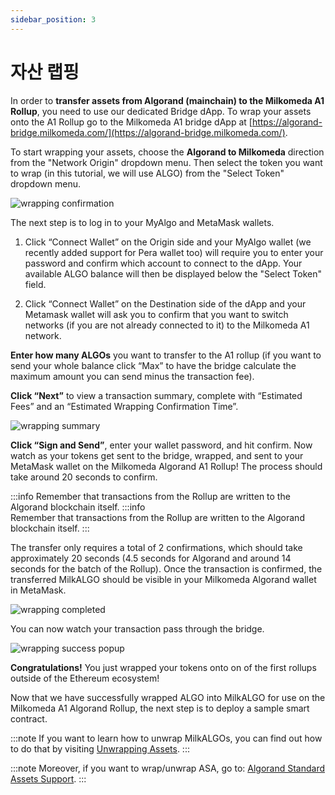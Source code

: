 ```yaml
---
sidebar_position: 3
---
```



# 자산 랩핑

In order to **transfer assets from Algorand (mainchain) to the Milkomeda A1 Rollup**, you need to use our dedicated Bridge dApp. To wrap your assets onto the A1 Rollup go to the Milkomeda A1 bridge dApp at [https://algorand-bridge.milkomeda.com/](https://algorand-bridge.milkomeda.com/).

To start wrapping your assets, choose the **Algorand to Milkomeda** direction from the "Network Origin" dropdown menu. Then select the token you want to wrap (in this tutorial, we will use ALGO) from the "Select Token" dropdown menu.

<img src={dappselectorigin} className="img-full" alt="wrapping confirmation" />

The next step is to log in to your MyAlgo and MetaMask wallets.

1. Click “Connect Wallet” on the Origin side and your MyAlgo wallet (we recently added support for Pera wallet too) will require you to enter your password and confirm which account to connect to the dApp. Your available ALGO balance will then be displayed below the "Select Token" field.

2. Click “Connect Wallet” on the Destination side of the dApp and your Metamask wallet will ask you to confirm that you want to switch networks (if you are not already connected to it) to the Milkomeda A1 network.

**Enter how many ALGOs** you want to transfer to the A1 rollup (if you want to send your whole balance click “Max” to have the bridge calculate the maximum amount you can send minus the transaction fee).

**Click “Next”** to view a transaction summary, complete with “Estimated Fees” and an “Estimated Wrapping Confirmation Time”.

<img src={wrappingsummary} className="img-full" alt="wrapping summary" />

**Click “Sign and Send”**, enter your wallet password, and hit confirm. Now watch as your tokens get sent to the bridge, wrapped, and sent to your MetaMask wallet on the Milkomeda Algorand A1 Rollup! The process should take around 20 seconds to confirm.

:::info Remember that transactions from the Rollup are written to the Algorand blockchain itself. :::info  
Remember that transactions from the Rollup are written to the Algorand blockchain itself. :::

The transfer only requires a total of 2 confirmations, which should take approximately 20 seconds (4.5 seconds for Algorand and around 14 seconds for the batch of the Rollup). Once the transaction is confirmed, the transferred MilkALGO should be visible in your Milkomeda Algorand wallet in MetaMask.

<img src={wrappingcompleted} className="img-full" alt="wrapping completed" />

You can now watch your transaction pass through the bridge.

<img src={wrapsuccess} className="img-full" alt="wrapping success popup" />

**Congratulations!** You just wrapped your tokens onto on of the first rollups outside of the Ethereum ecosystem!

Now that we have successfully wrapped ALGO into MilkALGO for use on the Milkomeda A1 Algorand Rollup, the next step is to deploy a sample smart contract.

:::note If you want to learn how to unwrap MilkALGOs, you can find out how to do that by visiting [Unwrapping Assets](https://dcspark.github.io/milkomeda-documentation/algorand/for-end-users/unwrapping-assets). :::

:::note Moreover, if you want to wrap/unwrap ASA, go to: [Algorand Standard Assets Support](https://dcspark.github.io/milkomeda-documentation/algorand/for-end-users/algorand-bridge-supported-asa). :::